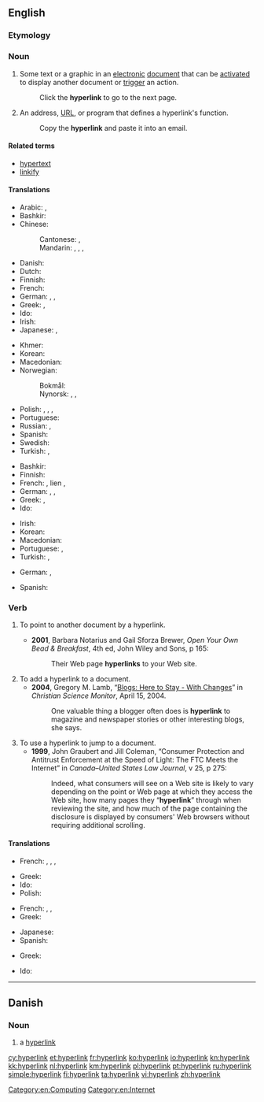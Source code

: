 ==English==
{{wikipedia}}

===Etymology===
{{prefix|hyper|link|lang=en}}

===Noun===
{{en-noun}}

# Some text or a graphic in an [[electronic]] [[document]] that can be [[activate]]d to display another document or [[trigger]] an action.
#: Click the '''hyperlink''' to go to the next page.
# An address, [[URL]], or program that defines a hyperlink's function.
#: Copy the '''hyperlink''' and paste it into an email.

====Related terms====
* [[hypertext]]
* [[linkify]]

====Translations====
{{trans-top|link from one electronic document to another}}
* Arabic: {{t|ar|ارتباط تشعبي|m|tr=irtibaaT tasha33ubiy}}, {{t|ar|هايبرلينك|m|tr=haybarliink}}
* Bashkir: {{t|ba|һылтанма|tr=hïltanma|sc=Cyrl}}
* Chinese:
*: Cantonese: {{t|yue|超連結}}, {{t|yue|超连结|tr=ciu1 lin4 git3}}
*: Mandarin: {{t+|cmn|超鏈接|sc=Hani}}, {{t|cmn|超链接|tr=chāoliànjiē|sc=Hani}}, {{t+|cmn|超連結|sc=Hani}}, {{t|cmn|超连结|tr=chāoliánjié|sc=Hani}}
* Danish: {{t|da|hyperlink|n}}
* Dutch: {{t+|nl|hyperlink|m}}
* Finnish: {{t+|fi|hyperlinkki}}
* French: {{t+|fr|hyperlien|m}}
* German: {{t|de|Hyperlink|m}}, {{t|de|Hypertextlink|m}}, {{t|de|Querverweis|m}}
* Greek: {{t|el|υπερσύνδεσμος|f}}, {{t|el|υπερζεύξη|f}}
* Ido: {{t|io|hiperligilo}}
* Irish: {{t|ga|hipearnasc|m}}
* Japanese: {{t|ja|超連結子|tr=きょうれんけつし, kyōrenketsushi}}, {{t+|ja|ハイパーリンク|tr=haipārinku}}
{{trans-mid}}
* Khmer: {{t+|km|តំណភ្ជាប់|tr=tom-nor-phorb|sc=Khmr}}
* Korean: {{t|ko|하이퍼링크|sc=Hang}}
* Macedonian: {{t|mk|хиперврска|f|tr=hiperv'rska}}
* Norwegian:
*: Bokmål: {{t|nb|hyperlenke|m|f}}
*: Nynorsk: {{t|nn|hyperkopling|f}}, {{t|nn|hyperlenke|f}}, {{t|nn|hyperlenkje|f}}
* Polish: {{t+|pl|link|m}}, {{t|pl|łącze|n}}, {{t|pl|hiperłącze|n}}, {{t|pl|odnośnik|m}}
* Portuguese: {{t+|pt|hiperlink|m}}
* Russian: {{t+|ru|гиперссы́лка|f}}, {{t|ru|гиперли́нк|m}}
* Spanish: {{t+|es|hiperenlace|m}}
* Swedish: {{t+|sv|hyperlänk|c}}
* Turkish: {{t|tr|hiper bağ}}, {{t|tr|üst bağ}}
{{trans-bottom}}

{{trans-top|area on a Web page}}
* Bashkir: {{t|ba|һылтанма|tr=hïltanma|sc=Cyrl}}
* Finnish: {{t+|fi|hyperlinkki}}
* French: {{t+|fr|lien|m}}, lien {{t+|fr|hypertexte}}, {{t+|fr|hyperlien|m}}
* German: {{t|de|Hyperlink|m}}, {{t|de|Hypertextlink|m}}, {{t|de|Querverweis|m}}
* Greek: {{t|el|υπερσύνδεσμος|f}}, {{t|el|υπερζεύξη|f}}
* Ido: {{t|io|hiperligilo}}
{{trans-mid}}
* Irish: {{t|ga|hipearnasc|m}}
* Korean: {{t|ko|하이퍼링크|sc=Hang}}
* Macedonian: {{t|mk|хиперврска|f|tr=hiperv'rska}}
* Portuguese: {{t+|pt|hiperligação|f}}, {{t+|pt|hiperlink|m}}
* Turkish: {{t|tr|hiper bağ}}, {{t|tr|üst bağ}}
{{trans-bottom}}

{{checktrans-top}}
* German: {{t-check|de|Hypertext-Link|m}}, {{t-check|de|Hyperlink|m}}
{{trans-mid}}
* Spanish: {{t+check|es|hipervínculo|m}}
{{trans-bottom}}

===Verb===
{{en-verb}}

# {{context|of a hypertext document|lang=en}} To point to another document by a hyperlink.
#* '''2001''', Barbara Notarius and Gail Sforza Brewer, ''Open Your Own Bead & Breakfast'', 4th ed, John Wiley and Sons, p 165:
#*: Their Web page '''hyperlinks''' to your Web site.
# To add a hyperlink to a document.
#* '''2004''', Gregory M. Lamb, “[http://www.csmonitor.com/2004/0415/p14s02-stin.html Blogs: Here to Stay - With Changes]” in ''Christian Science Monitor'', April 15, 2004.
#*: One valuable thing a blogger often does is '''hyperlink''' to magazine and newspaper stories or other interesting blogs, she says.
# To use a hyperlink to jump to a document.
#* '''1999''', John Graubert and Jill Coleman, “Consumer Protection and Antitrust Enforcement at the Speed of Light: The FTC Meets the Internet” in ''Canada–United States Law Journal'', v 25, p 275:
#*: Indeed, what consumers will see on a Web site is likely to vary depending on the point or Web page at which they access the Web site, how many pages they “'''hyperlink'''” through when reviewing the site, and how much of the page containing the disclosure is displayed by consumers' Web browsers without requiring additional scrolling.

====Translations====
{{trans-top|to point to another document by a hyperlink}}
* French: {{t+check|fr|lier|alt=être lié (à)}}, {{t+check|fr|pointer|alt=pointer (sur)}}, {{t-check|fr|[[contenir]] [[un]] [[lien]] ([[vers]])|m}}, {{t+check|fr|hyperlier|alt=être hyperlié (à)}}<!-- not sure how to hyperlink this... -->
{{trans-mid}}
* Greek: {{t|el|υπερσυνδέω}}
* Ido: {{t|io|hiperligilar}}
* Polish: {{t|pl|linkować}}
{{trans-bottom}}

{{trans-top|to add a hyperlink to a document}}
* French: {{t+check|fr|lier|alt=lier (à)}}, {{t-check|fr|[[ajouter]] [[un]] [[lien]] ([[vers]])}}, {{t+check|fr|hyperlier|alt=hyperlier (à)}}<!-- not sure how to hyperlink this... -->
* Greek: {{t|el|υπερσυνδέω}}
{{trans-mid}}
* Japanese: {{t+|ja|ハイパーリンク|tr=haipārinku}}
* Spanish: {{t|es|hipervincular}}
{{trans-bottom}}

{{trans-top|to use a hyperlink to jump to a document}}
* Greek: {{t|el|υπερσυνδέομαι}}
{{trans-mid}}
* Ido: {{t|io|hiperligilar}}
{{trans-bottom}}

[[Category:en:Computing]]
[[Category:en:Internet]]

----

==Danish==
{{wikipedia|lang=da}}

===Noun===
{{head|da|noun|g=n|definite singular|hyperlinket|indefinite plural|hyperlinks|or|hyperlink|definite plural|hyperlinkene}}

# {{context|computing|Internet|lang=da}} a [[hyperlink#English|hyperlink]]

[[cy:hyperlink]]
[[et:hyperlink]]
[[fr:hyperlink]]
[[ko:hyperlink]]
[[io:hyperlink]]
[[kn:hyperlink]]
[[kk:hyperlink]]
[[nl:hyperlink]]
[[km:hyperlink]]
[[pl:hyperlink]]
[[pt:hyperlink]]
[[ru:hyperlink]]
[[simple:hyperlink]]
[[fi:hyperlink]]
[[ta:hyperlink]]
[[vi:hyperlink]]
[[zh:hyperlink]]